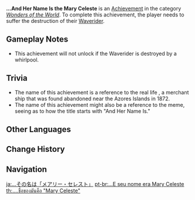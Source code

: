{{Achievement Infobox
|title        = 
|id           = 81077
|order id     = 1078
|category     = Wonders of the World
|description  = Suffer the destruction of your [[Waverider]]...
|requirements = 
|primogems    = 5
|tracking     = 
|hidden       = 1
|topic        = Waverider
|type         = Exploration
}}
'''...And Her Name Is the Mary Celeste''' is an [[Achievement]] in the category ''[[Wonders of the World]]''. To complete this achievement, the player needs to suffer the destruction of their [[Waverider]].

==Gameplay Notes==
*This achievement will not unlock if the Waverider is destroyed by a whirlpool.

==Trivia==
* The name of this achievement is a reference to the real life ''{{w|Mary Celeste}}'', a merchant ship that was found abandoned near the Azores Islands in 1872.
* The name of this achievement might also be a reference to the {{w|Unexpected John Cena}} meme, seeing as to how the title starts with "And Her Name Is."
<!--
==Video Guides==
{{EVT
|video1   = 
|caption1 = 
}}
-->
==Other Languages==
{{Other Languages
|en      = ...And Her Name Is the Mary Celeste
|zhs     = …其名为「玛丽・塞勒斯特」
|zhs_rm  = ...Qí Míng Wéi "Mǎlì Sāilèsītè"
|zht     = …其名為「瑪麗・塞勒斯特」
|zht_rm  = ...Qí Míng Wéi "Mǎlì Sāilèsītè"
|zh_tl   = ...The Name is "Mary Celeste"
|ja      = …その名は「メアリー・セレスト」
|ja_rm   = ...Sono Na wa "Mearii Seresuto"
|ja_tl   = ...The Name is "Mary Celeste"
|ko      = …이름하여 「메리・셀레스트」
|ko_rm   = ...Ireumhayeo "Meri Selleseuteu"
|ko_tl   = ...She named "Mary Celeste"
|es      = ...Su nombre es Mary Celeste
|es_tl   = ...Her name is Mary Celeste
|fr      = ... Et son nom sera la Mary Celeste
|fr_tl   = ...And Her Name Will Be the Mary Celeste
|ru      = ...Имя её «Мария Целеста»
|ru_tl   = ...Her Name Is the "Mary Celeste"
|th      = ....ชื่อของมันคือ "Mary Celeste"
|th_rm   = ....Chue Khong Man Khue "Mary Celeste"
|th_tl   = ....Its name is "Mary Celeste"
|vi      = ...Tên Của Cô Là "Mary Celeste"
|vi_tl   = ...Her Name Is "Mary Celeste"
|de      = ... Und ihr Name ist Mary Celeste.
|de_tl   = ... And Her Name is Mary Celeste.
|id      = ...Namanya adalah "Mary Celeste"
|id_tl   = ...Her Name is "Mary Celeste"
|pt      = ...E seu nome era Mary Celeste
|pt_tl   = 
|tr      = Bir Daha Ondan Haber Alınamadı
|tr_tl   = 
|it      = ...E il suo nome è Mary Celeste
|it_tl   = ...And Her Name Is Mary Celeste
}}

==Change History==
{{Change History|1.6}}
<!--
==References==
{{Reflist}}
-->
==Navigation==
{{Achievement Navbox|Wonders of the World|Exploration}}

[[ja:…その名は「メアリー・セレスト」]]
[[pt-br:...E seu nome era Mary Celeste]]
[[th:....ชื่อของมันคือ "Mary Celeste"]]